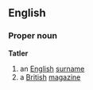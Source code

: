 ==English==
===Proper noun===
'''Tatler'''
# an [[English]] [[surname]]
# a [[British]] [[magazine]]
{{wikipedia}}